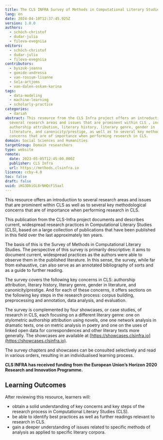 ```yaml
---
title: The CLS INFRA Survey of Methods in Computational Literary Studies
lang: en
date: 2024-04-10T12:37:45.925Z
version: 1.0.0
authors:
  - schöch-christof
  - dudar-julia
  - fileva-evegniia
editors:
  - schöch-christof
  - dudar-julia
  - fileva-evegniia
contributors:
  - byszuk-joanna
  - gomide-andressa
  - van-rossum-lisanne
  - šeļa-artjoms
  - van-dalen-oskam-karina
tags:
  - data-modeling
  - machine-learning
  - scholarly-practice
categories:
  - dariah
abstract: This resource from the CLS Infra project offers an introduction to
  several research areas and issues that are prominent within CLS , including
  authorship attribution, literary history, literary genre, gender in
  literature, and canonicity/prestige, as well as to several key methodological
  concerns that are of importance when performing research in CLS.
domain: Social Sciences and Humanities
targetGroup: Domain researchers
type: website
remote:
  date: 2023-05-05T12:45:00.000Z
  publisher: CLS Infra
  url: https://methods.clsinfra.io
licence: ccby-4.0
toc: false
draft: false
uuid: iKG3DkiGL8rNHQcF15axl
---
```

This resource offers an introduction to several research areas and issues that are prominent within CLS as well as to several key methodological concerns that are of importance when performing research in CLS.

This publication from the CLS-Infra project documents and describes current, widespread research practices in Computational Literary Studies (CLS), based on a large collection of publications that have been published in this field over the last approximately ten years. 

The basis of this is the Survey of Methods in Computational Literary Studies.  The perspective of this survey is primarily descriptive: it aims to document current, widespread practices as the authors were able to observe them in the published literature. In this sense, the survey, while far from exhaustive, can also serve as an annotated bibliography of sorts and as a guide to further reading.

The survey covers the following key concerns in CLS: authorship attribution, literary history, literary genre, gender in literature, and canonicity/prestige. And for each of these concerns, it offers sections on the following key steps in the research process: corpus building, preprocessing and annotation, data analysis, and evaluation.

The survey is complemented by four showcases, or case studies, of research in CLS, each focusing on a different literary genre: one on stylometric authorship attribution using novels, one one network analysis in dramatic texts, one on metric analysis in poetry and one on the uses of linked open data for correspondences and other literary texts more generally. The showcases are available at [https://showcases.clsinfra.io](https://showcases.clsinfra.io).

The survey chapters and showcases can be consulted selectively and read in various orders, resulting in an individualised learning process.

**CLS INFRA has received funding from the European Union’s Horizon 2020 Research and Innovation Programme.**



## Learning Outcomes

After reviewing this resource, learners will:

- obtain a solid understanding of key concerns and key steps of the research process in Computational Literary Studies (CLS).
- be able to identify best practices as well as further readings relevant to research in CLS.
- gain a deeper understanding of issues related to specific methods of analysis as applied to specific literary corpora.

<ExternalResource title="Interested in learning more?" subtitle="Check out &quot;The CLS-Infra Survey of Methods in Computational Literary Studies&quot;" url="https://methods.clsinfra.io" />
